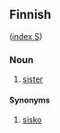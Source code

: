 ==Finnish==
([[Wiktionary:Finnish_index_s|index S]])

===Noun===

#[[sister]]

====Synonyms====

#[[sisko]]